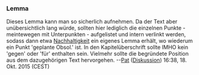 === Lemma ===
Dieses Lemma kann man so sicherlich aufnehmen. Da der Text aber unübersichtlich lang würde, sollten hier lediglich die einzelnen Punkte - meintewegen mit Unterpunkten - aufgelistet und intern verlinkt werden, sodass dann etwa [[Nachhaltigkeit]] ein eigenes Lemma erhält, wo wiederum ein Punkt 'geplante Obsol.' ist. 
In den Kapitelüberschrift sollte IMHO kein 'gegen' oder 'für' enthalten sein. Vielmehr sollte die begründete Position aus dem dazugehörigen Text hervorgehen.
--[[Benutzer:Pat|Pat]] ([[Benutzer Diskussion:Pat|Diskussion]]) 16:38, 18. Okt. 2015 (CEST)